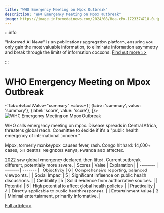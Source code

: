 ```yaml
---
title: "WHO Emergency Meeting on Mpox Outbreak"
description: "WHO Emergency Meeting on Mpox Outbreak"
image: https://image.informedainews.com/2024/08/Hea-cMo-1723374718-0.jpg
---
```



:::info

"Informed AI News" is an publications aggregation platform, ensuring you only gain the most valuable information, to eliminate information asymmetry and break through the limits of information cocoons.  [Find out more >>](/)

:::

# WHO Emergency Meeting on Mpox Outbreak


<Tabs
	defaultValue="summary"
	values={[
	{label: 'summary', value: 'summary'},
	{label: 'score', value: 'score'},
]}>
<TabItem value="summary">
<img
  src="https://image.informedainews.com/2024/08/Hea-cMo-1723374718-0.jpg"
  alt="WHO Emergency Meeting on Mpox Outbreak"
/>



WHO calls emergency meeting on mpox. Disease spreads in Central Africa, threatens global reach. Committee to decide if it's a "public health emergency of international concern."

Mpox, formerly monkeypox, causes fever, rash. Congo hit hard: 14,000+ cases, 511 deaths. Neighbors Kenya, Rwanda also affected.

2022 saw global emergency declared, then lifted. Current outbreak different, potentially more severe.
</TabItem>
<TabItem value="score">
	| Scores     | Value   | Explanation |
	| -------- | ------- | ------- |
	| Objectivity  | 6    | Comprehensive reporting, balanced viewpoints.    |
	| Social Impact | 5     | Significant influence on public health discussions.    |
	| Credibility    | 5    | Solid evidence from authoritative sources.    |
	| Potential    | 5    | High potential to affect global health policies.    |
	| Practicality    | 4    | Directly applicable to public health responses.    |
	| Entertainment Value    | 2    | Minimal entertainment, primarily informative.    |
</TabItem>
</Tabs>

[Full article>>](https://www3.nhk.or.jp/nhkworld/en/news/20240811_07/)
